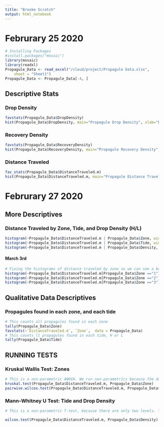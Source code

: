 ```yaml
---
title: "Brooke Scratch"
output: html_notebook
---
```


# Februrary 25 2020

```r
# Installing Packages
#install.packages("mosaic")
library(mosaic)
library(readxl)
Propagule_Data <- read_excel("/cloud/project/Propagule Data.xlsx", 
    sheet = "Sheet1")
Propagule_Data <- Propagule_Data[-4, ]
```

## Descriptive Stats

### Drop Density
```r
favstats(Propagule_Data$DropDensity)
hist(Propagule_Data$DropDensity, main="Propagule Drop Density", xlab="Drop Density")
```

### Recovery Density
```r
favstats(Propagule_Data$RecoveryDensity)
hist(Propagule_Data$RecoveryDensity, main="Propagule Recovery Density", xlab="Recovery Density")
```

### Distance Traveled
```r
fav_stats(Propagule_Data$DistanceTraveled.m)
hist(Propagule_Data$DistanceTraveled.m, main="Propagule Distance Traveled", xlab="Distance Traveled")
```

# Februrary 27 2020

## More Descriptives
### Distance Traveled by Zone, Tide, and Drop Density (H/L)
```r
histogram(~Propagule_Data$DistanceTraveled.m | Propagule_Data$Zone, width=300, data = Propagule_Data, xlab= "Distance Traveled vs zone", breaks=15)
histogram(~Propagule_Data$DistanceTraveled.m | Propagule_Data$Tide, width=300, data = Propagule_Data, xlab= "Distance Traveled vs Tide", xlim = c(0,400), breaks=15)
histogram(~Propagule_Data$DistanceTraveled.m | Propagule_Data$Density, width=300, data = Propagule_Data, xlab= "Distance Traveled vs Drop Density", xlim = c(0,400), breaks=15)
```
#### March 3rd
```r
# Fixing the histograms of distance traveled by zone so we can see a better representation of how zone effects distance traveled
histogram(~Propagule_Data$DistanceTraveled.m[Propagule_Data$Zone =="1"], width=300, main="Zone 1", xlab= "Distance Traveled", breaks=15)
histogram(~Propagule_Data$DistanceTraveled.m[Propagule_Data$Zone =="2"], width=300, main="Zone 2", xlab= "Distance Traveled", breaks=15)
histogram(~Propagule_Data$DistanceTraveled.m[Propagule_Data$Zone =="3"], width=300, main="Zone 3", xlab= "Distance Traveled", breaks=15)
```


## Qualitative Data Descriptives
### Propagules found in each zone, and each tide
```r
# This counts all propagules found in each zone 
tally(Propagule_Data$Zone)
favstats(~`DistanceTraveled.m`, `Zone`,  data = Propagule_Data)
# This counts ll propagules found in each tide, H or L
tally(Propagule_Data$Tide)
```


## RUNNING TESTS
### Kruskal Wallis Test: Zones
```r
# This is a non-parametric ANOVA. We run non-parametrics because the data is not normal. This will compare all data by the median (ex. Median distance travled in Zone 1, compared to Zone 2)
kruskal.test(Propagule_Data$DistanceTraveled.m, Propagule_Data$Zone)
pairwise.wilcox.test(Propagule_Data$DistanceTraveled.m, Propagule_Data$Zone, p.adjust.method = "bonferroni", paired = FALSE)
```
### Mann-Whitney U Test: Tide and Drop Density
```r
# This is a non-parametric T-test, because there are only two levels. This will compare the data by the median (ex. H/L drop density vs H/L tide)

wilcox.test(Propagule_Data$DistanceTraveled.m, Propagule_Data$Density)

```

